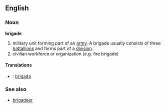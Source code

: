 ==English==
===Noun===
'''brigade'''

#military unit forming part of an [[army]]. A brigade usually consists of three [[battallion]]s and forms part of a [[division]].
#civilian workforce or organization (e.g. fire brigade)

====Translations====
*{{pt}}: [[brigada]]

===See also===
*[[brigadeer]]<!-- surely related? -->